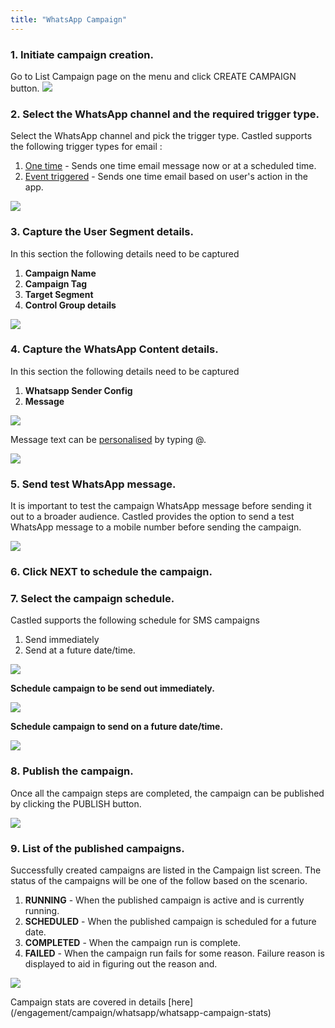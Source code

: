```yaml
---
title: "WhatsApp Campaign"
---
```



### 1. Initiate campaign creation.  

Go to List Campaign page on the menu and click CREATE CAMPAIGN button.
![](/images/email-campaign-1.png)

### 2. Select the WhatsApp channel and the required trigger type.

Select the WhatsApp channel and pick the trigger type. Castled supports the following trigger types for email :  
1. [One time]() - Sends one time email message now or at a scheduled time.
2. [Event triggered]() - Sends one time email based on user's action in the app.

![](/images/whatsapp-1.png)

### 3. Capture the User Segment details. 

In this section the following details need to be captured
1. **Campaign Name**
2. **Campaign Tag** 
3. **Target Segment** 
4. **Control Group details**

![](/images/SMS-8.png)

### 4. Capture the WhatsApp Content details.

In this section the following details need to be captured
1. **Whatsapp Sender Config**
2. **Message**

![](/images/SMS-3.png)

Message text can be [personalised](/engagement/personalisation/personalisation) by typing @.

![](/images/whatsapp-3.png)

### 5. Send test WhatsApp message.

It is important to test the campaign WhatsApp message before sending it out to a broader audience. Castled provides the option to send a test WhatsApp message to a mobile number before sending the campaign.  

![](/images/SMS-6.png)

### 6. Click NEXT to schedule the campaign.

### 7. Select the campaign schedule.

Castled supports the following schedule for SMS campaigns
1. Send immediately
2. Send at a future date/time.

![](/images/email-campaign-13.png)

**Schedule campaign to be send out immediately.**

![](/images/email-campaign-14.png)

**Schedule campaign to send on a future date/time.**

![](/images/email-campaign-15.png)

### 8. Publish the campaign.   

Once all the campaign steps are completed, the campaign can be published by clicking the PUBLISH button.

![](/images/email-campaign-16.png)

### 9. List of the published campaigns.  

Successfully created campaigns are listed in the Campaign list screen. The status of the campaigns will be one of the follow based on the scenario.
1. **RUNNING** - When the published campaign is active and is currently running.
2. **SCHEDULED** - When the published campaign is scheduled for a future date.
3. **COMPLETED** - When the campaign run is complete.
4. **FAILED** - When the campaign run fails for some reason. Failure reason is displayed to aid in figuring out the reason and.

![](/images/whatsapp-4.png)

<Note>
  Campaign stats are covered in details [here](/engagement/campaign/whatsapp/whatsapp-campaign-stats)
</Note>

